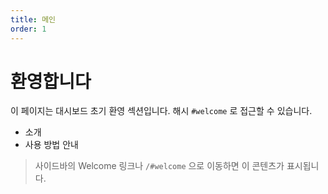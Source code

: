 ```yaml
---
title: 메인
order: 1
---
```


# 환영합니다

이 페이지는 대시보드 초기 환영 섹션입니다. 해시 `#welcome` 로 접근할 수 있습니다.

- 소개
- 사용 방법 안내

> 사이드바의 Welcome 링크나 `/#welcome` 으로 이동하면 이 콘텐츠가 표시됩니다.
